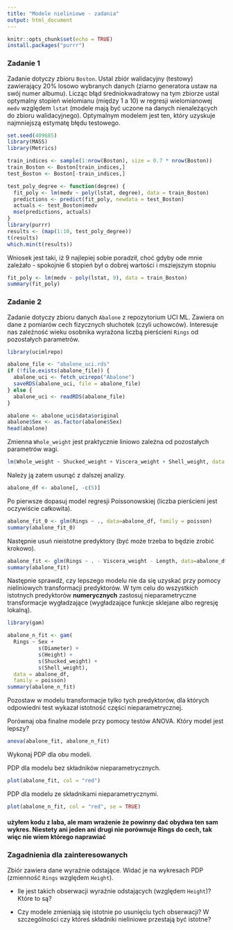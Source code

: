 ```yaml
---
title: "Modele nieliniowe - zadania"
output: html_document
---
```


```r
knitr::opts_chunk$set(echo = TRUE)
install.packages("purrr")
```

### Zadanie 1

Zadanie dotyczy zbioru `Boston`. Ustal zbiór walidacyjny (testowy) zawierający
20% losowo wybranych danych (ziarno generatora ustaw na swój numer albumu).
Licząc błąd średniokwadratowy na tym zbiorze ustal optymalny stopień wielomianu
(między 1 a 10) w regresji wielomianowej `medv` względem `lstat` (modele mają
być uczone na danych nienależących do zbioru walidacyjnego). Optymalnym modelem
jest ten, który uzyskuje najmniejszą estymatę błędu testowego.
```r
set.seed(409685)
library(MASS)
library(Metrics)

train_indices <- sample(1:nrow(Boston), size = 0.7 * nrow(Boston))
train_Boston <- Boston[train_indices,]
test_Boston <- Boston[-train_indices,]

```


```r

test_poly_degree <- function(degree) {
  fit_poly <- lm(medv ~ poly(lstat, degree), data = train_Boston)
  predictions <- predict(fit_poly, newdata = test_Boston)
  actuals <- test_Boston$medv
  mse(predictions, actuals)
}
library(purrr)
results <- (map(1:10, test_poly_degree))
t(results)
which.min(t(results))
```
Wniosek jest taki, iż 9 najlepiej sobie poradził, choć gdyby ode mnie zależało - spokojnie 6 stopień był o dobrej wartości i msziejszym stopniu
```r
fit_poly <- lm(medv ~ poly(lstat, 9), data = train_Boston)
summary(fit_poly)
```

### Zadanie 2

Zadanie dotyczy zbioru danych `Abalone` z repozytorium UCI ML. Zawiera on
dane z pomiarów cech fizycznych słuchotek (czyli uchowców). Interesuje nas
zależność wieku osobnika wyrażona liczbą pierścieni `Rings`
od pozostałych parametrów.

```r
library(ucimlrepo)

abalone_file <- "abalone_uci.rds"
if (!file.exists(abalone_file)) {
  abalone_uci <- fetch_ucirepo("Abalone")
  saveRDS(abalone_uci, file = abalone_file)
} else {
  abalone_uci <- readRDS(abalone_file)
}

abalone <- abalone_uci$data$original
abalone$Sex <- as.factor(abalone$Sex)
head(abalone)
```

Zmienna `Whole_weight` jest praktycznie liniowo zależna od pozostałych parametrów wagi.

```r
lm(Whole_weight ~ Shucked_weight + Viscera_weight + Shell_weight, data = abalone) |> summary()
```

Należy ją zatem usunąć z dalszej analizy.
```r
abalone_df <- abalone[, -c(5)]

```
Po pierwsze dopasuj model regresji Poissonowskiej (liczba pierścieni jest 
oczywiście całkowita).

```r
abalone_fit_0 <- glm(Rings ~ ., data=abalone_df, family = poisson)
summary(abalone_fit_0)
```

Następnie usuń nieistotne predyktory (być może trzeba to będzie zrobić krokowo).

```r
abalone_fit <- glm(Rings ~ . - Viscera_weight - Length, data=abalone_df, family = poisson)
summary(abalone_fit)
```

Następnie sprawdź, czy lepszego modelu nie da się uzyskać przy pomocy
nieliniowych transformacji predyktorów. W tym celu do wszystkich istotnych 
predyktorów **numerycznych** zastosuj nieparametryczne transformacje 
wygładzające (wygładzające funkcje sklejane albo regresję lokalną).

```r
library(gam)

abalone_n_fit <- gam(
  Rings ~ Sex + 
          s(Diameter) + 
          s(Height) + 
          s(Shucked_weight) + 
          s(Shell_weight),
  data = abalone_df,
  family = poisson)
summary(abalone_n_fit)
```

Pozostaw w modelu transformacje tylko tych predyktorów, dla których odpowiedni
test wykazał istotność części nieparametrycznej.

Porównaj oba finalne modele przy pomocy testów ANOVA. Który model jest lepszy?

```r
anova(abalone_fit, abalone_n_fit)
```

Wykonaj PDP dla obu modeli.

PDP dla modelu bez składników nieparametrycznych.

```r
plot(abalone_fit, col = "red")
```

PDP dla modelu ze składnikami nieparametrycznymi.

```r
plot(abalone_n_fit, col = "red", se = TRUE)

```

#### użyłem kodu z laba, ale mam wrażenie że powinny dać obydwa ten sam wykres. Niestety ani jeden ani drugi nie porównuje Rings do cech, tak więc nie wiem którego naprawiać

### Zagadnienia dla zainteresowanych

Zbiór zawiera dane wyraźnie odstające. Widać je na wykresach PDP (zmienność `Rings`
względem `Height`).

- Ile jest takich obserwacji wyraźnie odstających (względem `Height`)? Które
to są?

- Czy modele zmieniają się istotnie po usunięciu tych obserwacji? W szczególności
czy któreś składniki nieliniowe przestają być istotne?
